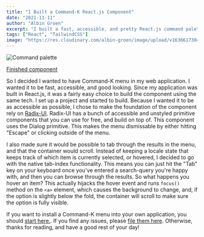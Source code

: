 ```yaml
---
title: "I Built a Command-K React.js Component"
date: "2021-11-11"
author: "Albin Groen"
excerpt: "I built a fast, accessible, and pretty React.js command palette component"
tags: ["React", "TailwindCSS"]
image: "https://res.cloudinary.com/albin-groen/image/upload/v1636617304/cmdk_maozmc.png"
---
```


![Command palette](https://res.cloudinary.com/albin-groen/image/upload/v1636617304/cmdk_maozmc.png)

[Finished component](https://www.npmjs.com/package/react-cmdk)

So I decided I wanted to have Command-K menu in my web application. I wanted it
to be fast, accessible, and good looking. Since my application was built in
React.js, it was a fairly easy choice to build the component using the same
tech. I set up a project and started to build. Because I wanted it to be as
accessible as possible, I chose to make the foundation of the component rely on
[Radix-UI](https://www.radix-ui.com). Radix-UI has a bunch of accessible and
unstyled primitive components that you can use for free, and build on top of.
This component uses the Dialog primitive. This makes the menu dismissable by
either hitting "Escape" or clicking outside of the menu.

I also made sure it would be possible to tab through the results in the menu,
and that the container would scroll. Instead of keeping a locale state that
keeps track of which item is currently selected, or hovered, I decided to go
with the native tab-index functionality. This means you can just hit the "Tab"
key on your keyboard once you've entered a search-query you're happy with, and
then you can browse through the results. So what happens you hover an item?
This actually hijacks the hover event and runs `focus()` method on the `<a>`
element, which causes the background to change, and, if the option is slightly
below the fold, the container will scroll to make sure the option is fully
visible.

If you want to install a Command-K menu into your own application, you should
[start here.](https://npmjs.com/package/react-cmdk). If you find any issues,
please [file them here](https://github.com/albingroen/react-cmdk/issues).
Otherwise, thanks for reading, and have a good rest of your day!

